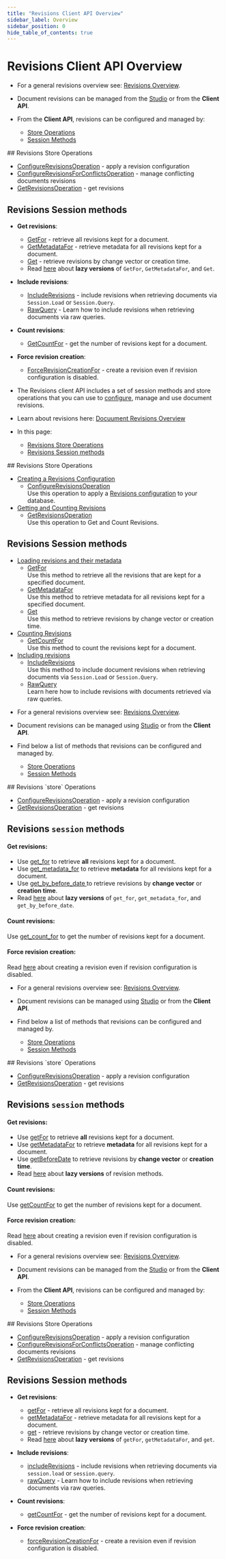 ---
title: "Revisions Client API Overview"
sidebar_label: Overview
sidebar_position: 0
hide_table_of_contents: true
---




# Revisions Client API Overview
<LanguageSwitcher supportedLanguages={supportedLanguages} />
<LanguageContent language="csharp">

<Admonition type="note" title="Note">

* For a general revisions overview see: [Revisions Overview](../../../document-extensions/revisions/overview.mdx).  

* Document revisions can be managed from the [Studio](../../../studio/database/settings/document-revisions.mdx) or from the **Client API**.  

* From the **Client API**, revisions can be configured and managed by:  
    * [Store Operations](../../../document-extensions/revisions/client-api/overview.mdx#revisions-store-operations)  
    * [Session Methods](../../../document-extensions/revisions/client-api/overview.mdx#revisions-session-methods)  

</Admonition>
## Revisions Store Operations

* [ConfigureRevisionsOperation](../../../document-extensions/revisions/client-api/operations/configure-revisions.mdx) - apply a revision configuration
* [ConfigureRevisionsForConflictsOperation](../../../document-extensions/revisions/client-api/operations/conflict-revisions-configuration.mdx) - manage conflicting documents revisions
* [GetRevisionsOperation](../../../document-extensions/revisions/client-api/operations/get-revisions.mdx) - get revisions



## Revisions Session methods

* **Get revisions**:  

  * [GetFor](../../../document-extensions/revisions/client-api/session/loading.mdx#get-all-revisions) - retrieve all revisions kept for a document.
  * [GetMetadataFor](../../../document-extensions/revisions/client-api/session/loading.mdx#get-revisions-metadata) - retrieve metadata for all revisions kept for a document.
  * [Get](../../../document-extensions/revisions/client-api/session/loading.mdx#get-revisions-by-creation-time) - retrieve revisions by change vector or creation time.
  * Read [here](../../../client-api/session/how-to/perform-operations-lazily.mdx#getrevisions) about **lazy versions** of `GetFor`, `GetMetadataFor`, and `Get`.
* **Include revisions**:  

  * [IncludeRevisions](../../../document-extensions/revisions/client-api/session/including.mdx#section) - include revisions when retrieving documents via `Session.Load` or `Session.Query`.  
  * [RawQuery](../../../document-extensions/revisions/client-api/session/including.mdx#including-revisions-with-sessionadvancedrawquery) - Learn how to include revisions when retrieving documents via raw queries.
* **Count revisions**:  

  * [GetCountFor](../../../document-extensions/revisions/client-api/session/counting.mdx#getcountfor) - get the number of revisions kept for a document.  
* **Force revision creation**:

    * [ForceRevisionCreationFor](../../../document-extensions/revisions/overview.mdx#force-revision-creation-via-api) - create a revision even if revision configuration is disabled.




</LanguageContent>
<LanguageContent language="java">

<Admonition type="note" title="Note">

* The Revisions client API includes a set of session methods and store operations 
  that you can use to [configure](../../../document-extensions/revisions/overview.mdx#revisions-configuration), 
  manage and use document revisions.  
* Learn about revisions here: [Docuument Revisions Overview](../../../document-extensions/revisions/overview.mdx)  

* In this page:  
  * [Revisions Store Operations](../../../document-extensions/revisions/client-api/overview.mdx#revisions-store-operations)  
  * [Revisions Session methods](../../../document-extensions/revisions/client-api/overview.mdx#revisions-session-methods)  

</Admonition>
## Revisions Store Operations

* [Creating a Revisions Configuration](../../../document-extensions/revisions/client-api/operations/configure-revisions.mdx)  
   * [ConfigureRevisionsOperation](../../../document-extensions/revisions/client-api/operations/configure-revisions.mdx#section)  
     Use this operation to apply a 
     [Revisions configuration](../../../document-extensions/revisions/overview.mdx#revisions-configuration) 
     to your database.  
* [Getting and Counting Revisions](../../../document-extensions/revisions/client-api/operations/get-revisions.mdx)  
   * [GetRevisionsOperation](../../../document-extensions/revisions/client-api/operations/get-revisions.mdx#getrevisionsoperation)  
     Use this operation to Get and Count Revisions.  



## Revisions Session methods

* [Loading revisions and their metadata](../../../document-extensions/revisions/client-api/session/loading.mdx)  
   * [GetFor](../../../document-extensions/revisions/client-api/session/loading.mdx#getfor)  
     Use this method to retrieve all the revisions that are kept for a specified document.  
   * [GetMetadataFor](../../../document-extensions/revisions/client-api/session/loading.mdx#getmetadatafor)  
     Use this method to retrieve metadata for all revisions kept for a specified document.  
   * [Get](../../../document-extensions/revisions/client-api/session/loading.mdx#get)  
     Use this method to retrieve revisions by change vector or creation time.  
* [Counting Revisions](../../../document-extensions/revisions/client-api/session/counting.mdx)  
   * [GetCountFor](../../../document-extensions/revisions/client-api/session/counting.mdx#getcountfor)  
     Use this method to count the revisions kept for a document.  
* [Including revisions](../../../document-extensions/revisions/client-api/session/including.mdx)  
   * [IncludeRevisions](../../../document-extensions/revisions/client-api/session/including.mdx#section)  
     Use this method to include document revisions when retrieving documents via `Session.Load` or `Session.Query`.  
   * [RawQuery](../../../document-extensions/revisions/client-api/session/including.mdx#including-revisions-with-sessionadvancedrawquery)  
     Learn here how to include revisions with documents retrieved via raw queries.  




</LanguageContent>
<LanguageContent language="python">

<Admonition type="note" title="Note">

* For a general revisions overview see: [Revisions Overview](../../../document-extensions/revisions/overview.mdx).  

* Document revisions can be managed using [Studio](../../../studio/database/settings/document-revisions.mdx) or from the **Client API**.  

* Find below a list of methods that revisions can be configured and managed by.  
    * [Store Operations](../../../document-extensions/revisions/client-api/overview.mdx#revisions-store-operations)  
    * [Session Methods](../../../document-extensions/revisions/client-api/overview.mdx#revisions-session-methods)  

</Admonition>
## Revisions `store` Operations

* [ConfigureRevisionsOperation](../../../document-extensions/revisions/client-api/operations/configure-revisions.mdx) - apply a revision configuration
* [GetRevisionsOperation](../../../document-extensions/revisions/client-api/operations/get-revisions.mdx) - get revisions



## Revisions `session` methods

#### Get revisions:  

* Use [get_for](../../../document-extensions/revisions/client-api/session/loading.mdx#get-all-revisions) 
  to retrieve **all** revisions kept for a document.  
* Use [get_metadata_for](../../../document-extensions/revisions/client-api/session/loading.mdx#get-revisions-metadata) 
  to retrieve **metadata** for all revisions kept for a document.  
* Use [get_by_before_date ](../../../document-extensions/revisions/client-api/session/loading.mdx#get-revisions-by-creation-time) 
  to retrieve revisions by **change vector** or **creation time**.  
* Read [here](../../../client-api/session/how-to/perform-operations-lazily.mdx#getrevisions) 
  about **lazy versions** of `get_for`, `get_metadata_for`, and `get_by_before_date`.  
#### Count revisions:  

Use [get_count_for](../../../document-extensions/revisions/client-api/session/counting.mdx#getcountfor) 
to get the number of revisions kept for a document.  
#### Force revision creation:

Read [here](../../../document-extensions/revisions/overview.mdx#force-revision-creation-via-api) 
about creating a revision even if revision configuration is disabled.  




</LanguageContent>
<LanguageContent language="php">

<Admonition type="note" title="Note">

* For a general revisions overview see: [Revisions Overview](../../../document-extensions/revisions/overview.mdx).  

* Document revisions can be managed using [Studio](../../../studio/database/settings/document-revisions.mdx) or from the **Client API**.  

* Find below a list of methods that revisions can be configured and managed by.  
    * [Store Operations](../../../document-extensions/revisions/client-api/overview.mdx#revisions-store-operations)  
    * [Session Methods](../../../document-extensions/revisions/client-api/overview.mdx#revisions-session-methods)  

</Admonition>
## Revisions `store` Operations

* [ConfigureRevisionsOperation](../../../document-extensions/revisions/client-api/operations/configure-revisions.mdx) - apply a revision configuration
* [GetRevisionsOperation](../../../document-extensions/revisions/client-api/operations/get-revisions.mdx) - get revisions



## Revisions `session` methods

#### Get revisions:  

* Use [getFor](../../../document-extensions/revisions/client-api/session/loading.mdx#get-all-revisions) 
  to retrieve **all** revisions kept for a document.  
* Use [getMetadataFor](../../../document-extensions/revisions/client-api/session/loading.mdx#get-revisions-metadata) 
  to retrieve **metadata** for all revisions kept for a document.  
* Use [getBeforeDate](../../../document-extensions/revisions/client-api/session/loading.mdx#get-revisions-by-creation-time) 
  to retrieve revisions by **change vector** or **creation time**.  
* Read [here](../../../client-api/session/how-to/perform-operations-lazily.mdx#get-revisions) 
  about **lazy versions** of revision methods.  
#### Count revisions:  

Use [getCountFor](../../../document-extensions/revisions/client-api/session/counting.mdx#getcountfor) 
to get the number of revisions kept for a document.  
#### Force revision creation:

Read [here](../../../document-extensions/revisions/overview.mdx#force-revision-creation-via-api) 
about creating a revision even if revision configuration is disabled.  




</LanguageContent>
<LanguageContent language="nodejs">

<Admonition type="note" title="Note">

* For a general revisions overview see: [Revisions Overview](../../../document-extensions/revisions/overview.mdx).

* Document revisions can be managed from the [Studio](../../../studio/database/settings/document-revisions.mdx) or from the **Client API**.

* From the **Client API**, revisions can be configured and managed by:
    * [Store Operations](../../../document-extensions/revisions/client-api/overview.mdx#revisions-store-operations)
    * [Session Methods](../../../document-extensions/revisions/client-api/overview.mdx#revisions-session-methods)

</Admonition>
## Revisions Store Operations

* [ConfigureRevisionsOperation](../../../document-extensions/revisions/client-api/operations/configure-revisions.mdx) - apply a revision configuration
* [ConfigureRevisionsForConflictsOperation](../../../document-extensions/revisions/client-api/operations/conflict-revisions-configuration.mdx) - manage conflicting documents revisions
* [GetRevisionsOperation](../../../document-extensions/revisions/client-api/operations/get-revisions.mdx) - get revisions



## Revisions Session methods

* **Get revisions**:

    * [getFor](../../../document-extensions/revisions/client-api/session/loading.mdx#get-all-revisions) - retrieve all revisions kept for a document.
    * [getMetadataFor](../../../document-extensions/revisions/client-api/session/loading.mdx#get-revisions-metadata) - retrieve metadata for all revisions kept for a document.
    * [get](../../../document-extensions/revisions/client-api/session/loading.mdx#get-revisions-by-creation-time) - retrieve revisions by change vector or creation time.
    * Read [here](../../../client-api/session/how-to/perform-operations-lazily.mdx#getrevisions) about **lazy versions** of `getFor`, `getMetadataFor`, and `get`.
* **Include revisions**:

    * [includeRevisions](../../../document-extensions/revisions/client-api/session/including.mdx#section) - include revisions when retrieving documents via `session.load` or `session.query`.
    * [rawQuery](../../../document-extensions/revisions/client-api/session/including.mdx#including-revisions-with-sessionadvancedrawquery) - Learn how to include revisions when retrieving documents via raw queries.
* **Count revisions**:

    * [getCountFor](../../../document-extensions/revisions/client-api/session/counting.mdx#getcountfor) - get the number of revisions kept for a document.
* **Force revision creation**:

    * [forceRevisionCreationFor](../../../document-extensions/revisions/overview.mdx#force-revision-creation-via-api) - create a revision even if revision configuration is disabled.




</LanguageContent>

<!---
### Document Extensions
- [Document Revisions Overview](../../../document-extensions/revisions/overview)
- [Revert Revisions](../../../document-extensions/revisions/revert-revisions)
- [Revisions and Other Features](../../../document-extensions/revisions/revisions-and-other-features)

### Studio
- [Settings: Document Revisions](../../../studio/database/settings/document-revisions)
- [Document Extensions: Revisions](../../../studio/database/document-extensions/revisions)


-->